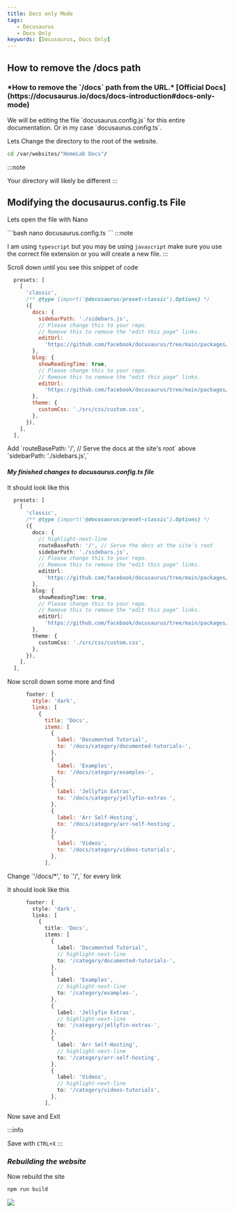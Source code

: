 ```yaml
---
title: Docs only Mode
tags:
   - Docusaurus
   - Docs Only
keywords: [Docusaurus, Docs Only]
---
```

## **How to remove the /docs path**

<h3>*How to remove the `/docs` path from the URL.* [Official Docs](https://docusaurus.io/docs/docs-introduction#docs-only-mode)</h3>

<p>We will be editing the file `docusaurus.config.js` for this entire documentation. Or in my case `docusaurus.config.ts`.</p>

<p>Lets Change the directory to the root of the website.</p>

```bash
cd /var/websites/"HomeLab Docs"/
```
:::note

Your directory will likely be different
:::

## **Modifying the docusaurus.config.ts File**

<p>Lets open the file with Nano</p>
```bash
nano docusaurus.config.ts
```
:::note

I am using `typescript` but you may be using `javascript` make sure you use the correct file extension or you will create a new file.
:::

<p>Scroll down until you see this snippet of code</p>

```js
  presets: [
    [
      'classic',
      /** @type {import('@docusaurus/preset-classic').Options} */
      ({
        docs: {
          sidebarPath: './sidebars.js',
          // Please change this to your repo.
          // Remove this to remove the "edit this page" links.
          editUrl:
            'https://github.com/facebook/docusaurus/tree/main/packages/create-docusaurus/templates/shared/',
        },
        blog: {
          showReadingTime: true,
          // Please change this to your repo.
          // Remove this to remove the "edit this page" links.
          editUrl:
            'https://github.com/facebook/docusaurus/tree/main/packages/create-docusaurus/templates/shared/',
        },
        theme: {
          customCss: './src/css/custom.css',
        },
      }),
    ],
  ],
```

<p>Add `routeBasePath: '/', // Serve the docs at the site's root` above `sidebarPath: './sidebars.js',`</p>

#### *My finished changes to docusaurus.config.ts file*

<p>It should look like this</p>

```ts
  presets: [
    [
      'classic',
      /** @type {import('@docusaurus/preset-classic').Options} */
      ({
        docs: {
          // highlight-next-line
          routeBasePath: '/', // Serve the docs at the site's root
          sidebarPath: './sidebars.js',
          // Please change this to your repo.
          // Remove this to remove the "edit this page" links.
          editUrl:
            'https://github.com/facebook/docusaurus/tree/main/packages/create-docusaurus/templates/shared/',
        },
        blog: {
          showReadingTime: true,
          // Please change this to your repo.
          // Remove this to remove the "edit this page" links.
          editUrl:
            'https://github.com/facebook/docusaurus/tree/main/packages/create-docusaurus/templates/shared/',
        },
        theme: {
          customCss: './src/css/custom.css',
        },
      }),
    ],
  ],
```
<p>Now scroll down some more and find</p>

```js
      footer: {
        style: 'dark',
        links: [
          {
            title: 'Docs',
            items: [
              {
                label: 'Documented Tutorial',
                to: '/docs/category/documented-tutorials-',
              },
              {
                label: 'Examples',
                to: '/docs/category/examples-',
              },
              {
                label: 'Jellyfin Extras',
                to: '/docs/category/jellyfin-extras-',
              },
              {
                label: 'Arr Self-Hosting',
                to: '/docs/category/arr-self-hosting',
              },
              {
                label: 'Videos',
                to: '/docs/category/videos-tutorials',
              },
            ],
```

<p>Change `'/docs/*',` to `'/',` for every link</p>
<p>It should look like this</p>

```ts
      footer: {
        style: 'dark',
        links: [
          {
            title: 'Docs',
            items: [
              {
                label: 'Documented Tutorial',
                // highlight-next-line
                to: '/category/documented-tutorials-',
              },
              {
                label: 'Examples',
                // highlight-next-line
                to: '/category/examples-',
              },
              {
                label: 'Jellyfin Extras',
                // highlight-next-line
                to: '/category/jellyfin-extras-',
              },
              {
                label: 'Arr Self-Hosting',
                // highlight-next-line
                to: '/category/arr-self-hosting',
              },
              {
                label: 'Videos',
                // highlight-next-line
                to: '/category/videos-tutorials',
              },
            ],
```

<p>Now save and Exit</p>

:::info

Save with `CTRL+X`
:::

### ***Rebuilding the website***

<p>Now rebuild the site</p>

```bash
npm run build
```

<a href="https://www.buymeacoffee.com/BankaiTech"><img src="https://img.buymeacoffee.com/button-api/?text=Buy me a beer&emoji=🍺&slug=BankaiTech&button_colour=FFDD00&font_colour=000000&font_family=Cookie&outline_colour=000000&coffee_colour=ffffff" /></a>
